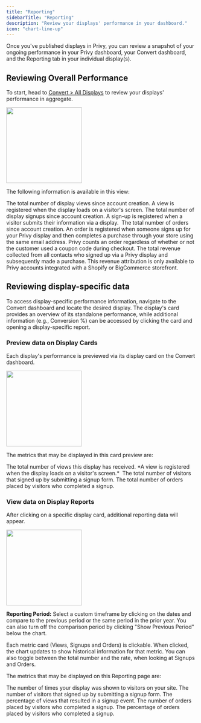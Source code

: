 ```yaml
---
title: "Reporting"
sidebarTitle: "Reporting"
description: "Review your displays' performance in your dashboard."
icon: "chart-line-up"
---
```


Once you've published displays in Privy, you can review a snapshot of your ongoing performance in your Privy dashboard, your Convert dashboard, and the Reporting tab in your individual display(s).

## Reviewing Overall Performance

To start, head to [Convert > All Displays](https://dashboard.privy.com/displays) to review your displays' performance in aggregate.

<img height="200" src="/images/displays/convert-overall-performance-metrics.png" />

The following information is available in this view:

<AccordionGroup>
  <Accordion title="Views" defaultOpen={false}>
    The total number of display views since account creation. A view is registered when the display loads on a visitor's screen.&#x20;
  </Accordion>

  <Accordion title="Signups" defaultOpen={false}>
    The total number of display signups since account creation. A sign-up is registered when a visitor submits their information via a display. 
  </Accordion>

  <Accordion title="Orders" defaultOpen={false}>
    The total number of orders since account creation. An order is registered when someone signs up for your Privy display and then completes a purchase through your store using the same email address. Privy counts an order regardless of whether or not the customer used a coupon code during checkout.&#x20;
  </Accordion>

  <Accordion title="Revenue" defaultOpen={false}>
    The total revenue collected from all contacts who signed up via a Privy display and subsequently made a purchase. This revenue attribution is only available to Privy accounts integrated with a Shopify or BigCommerce storefront.&#x20;
  </Accordion>
</AccordionGroup>

## Reviewing display-specific data

To access display-specific performance information, navigate to the Convert dashboard and locate the desired display. The display's card provides an overview of its standalone performance, while additional information (e.g., Conversion %) can be accessed by clicking the card and opening a display-specific report.

### Preview data on Display Cards

Each display's performance is previewed via its display card on the Convert dashboard.&#x20;

<img height="200" src="/images/displays/convert-card-performance.png" />

The metrics that may be displayed in this card preview are: 

<AccordionGroup>
  <Accordion title="Views" defaultOpen={false}>
    The total number of views this display has received. *A view is registered when the display loads on a visitor's screen.* 
  </Accordion>

  <Accordion title="Signups" defaultOpen={false}>
    The total number of visitors that signed up by submitting a signup form.
  </Accordion>

  <Accordion title="Orders" defaultOpen={false}>
    The total number of orders placed by visitors who completed a signup.
  </Accordion>
</AccordionGroup>

### View data on Display Reports

After clicking on a specific display card, additional reporting data will appear.

<img height="200" src="/images/displays/convert-reporting.png" />

**Reporting Period:** Select a custom timeframe by clicking on the dates and compare to the previous period or the same period in the prior year. You can also turn off the comparison period by clicking "Show Previous Period" below the chart.

<Tip>
  Each metric card (Views, Signups and Orders) is clickable. When clicked, the chart updates to show historical information for that metric. You can also toggle between the total number and the rate, when looking at Signups and Orders.
</Tip>

The metrics that may be displayed on this Reporting page are: 

<AccordionGroup>
  <Accordion title="Views" defaultOpen={false}>
    The number of times your display was shown to visitors on your site.
  </Accordion>

  <Accordion title="Signups" defaultOpen={false}>
    The number of visitors that signed up by submitting a signup form.
  </Accordion>

  <Accordion title="Signup Rate" defaultOpen={false}>
    The percentage of views that resulted in a signup event.
  </Accordion>

  <Accordion title="Orders" defaultOpen={false}>
    The number of orders placed by visitors who completed a signup.
  </Accordion>

  <Accordion title="Order Rate" defaultOpen={false}>
    The percentage of orders placed by visitors who completed a signup.
  </Accordion>
</AccordionGroup>